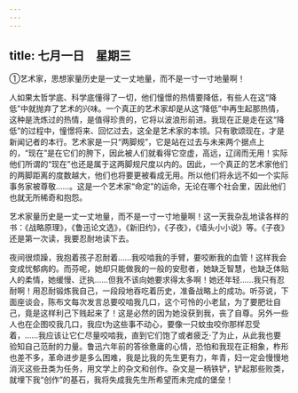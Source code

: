 ```yaml
---
---
---
```

title: 七月一日　星期三
---




①艺术家，思想家量历史是一丈一丈地量，而不是一寸一寸地量啊！

人如果太哲学底、科学底懂得了一切，他们憧憬的热情要降低，有些人在这“降低”中就抛弃了艺术的兴味。一个真正的艺术家却是从这“降低”中再生起那热情，这种是洗炼过的热情，是值得珍贵的，它将以波浪形前进。我现在正是走在这“降低”的过程中，憧憬将来、回忆过去，这全是艺术家的本领。只有歌颂现在，才是新闻记者的本行。艺术家是一只“两脚规”，它是站在过去与未来两个据点上的，“现在”是在它们的胯下，因此被人们就看得它空虚，高远，辽阔而无用！实际他们所谓的“现在”也还是属于这两脚规尺度以内的。因此，一个真正的艺术家他们的两脚距离的度数越大，他们也将要更被看成无用。所以他们将永远不如一个实际事务家被尊敬……。这是一个艺术家“命定”的运命，无论在哪个社会里，因此他们也就无所稀奇和抱怨。

艺术家量历史是一丈一丈地量，而不是一寸一寸地量啊！这一天我杂乱地读各样的书：《战略原理》，《鲁迅论文选》，《新旧约》，《子夜》，《墙头小小说》等。《子夜》还是第一次读，我要忍耐地读下去。

夜间很烦躁，我抱着孩子忍耐着……我咬啮我的手臂，要咬断我的血管！这样我会变成忧郁病的。而芬呢，她却只能做我的一般的安慰者，她缺乏智慧，也缺乏体贴人的柔情，她缓慢、迂执……但我不该向她要求得太多啊！她还年轻……我只有忍耐啊！用忍耐锻炼我自己，一段段地吞吃着历史，准备战略上的成功。听芬说，下面座谈会，陈布文每次发言总要咬啮我几口，这个可怜的小老鼠，为了要肥壮自己，竟是这样利己下贱起来了！这是必然的因为她没获到我，丧了自尊。另外一些人也在企图咬我几口，我应t为这些事不动心，要像一只蚊虫咬你那样忍受着，……我应该让它仁尽量咬啮我，直到它们饱了或者疲乏·了为止，从此我也要验知自己范耐的力量。鲁迅六年前的答徐惫庸的心情，恐怕和我现在正相象，柞形也差不多，革命进步是多么困难，我是比我的先生更有力，年青，妇一定会慢慢地消灭这些丑类为任务，用文学上的杂文和创作。杂文是一柄铁铲，铲起那些败类，就埋下我“创作”的基石，我将失成我先生所希望而未完成的堡垒！